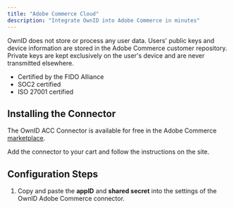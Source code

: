 ```yaml
---
title: "Adobe Commerce Cloud"
description: "Integrate OwnID into Adobe Commerce in minutes"
---
```



OwnID does not store or process any user data. Users' public keys and device information are stored in the Adobe Commerce customer repository.
Private keys are kept exclusively on the user's device and are never transmitted elsewhere.
- Certified by the FIDO Alliance
- SOC2 certified
- ISO 27001 certified

## Installing the Connector
The OwnID ACC Connector is available for free in the Adobe Commerce [marketplace](https://commercemarketplace.adobe.com/ownid-connector.html).

Add the connector to your cart and follow the instructions on the site.

## Configuration Steps

<BuildAppSnippet connector_name="Adobe Commerce Cloud"/>

1. Copy and paste the **appID** and **shared secret** into the settings of the OwnID Adobe Commerce connector.


<NextStepsSnippet/>
